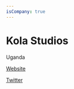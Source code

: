 ```yaml
---
isCompany: true
---
```


# Kola Studios

<Location>

Uganda

</Location>



<Website>

[Website](http://kolastudios.com)

[Twitter](https://twitter.com/kolastudios)

</Website>
